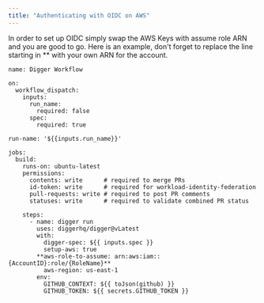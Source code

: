 ```yaml
---
title: "Authenticating with OIDC on AWS"
---
```


In order to set up OIDC simply swap the AWS Keys with assume role ARN and you are good to go. Here is an example, don't forget to replace the line starting in \*\* with your own ARN for the account.

```
name: Digger Workflow

on:
  workflow_dispatch:
    inputs:
      run_name:
        required: false
      spec:
        required: true

run-name: '${{inputs.run_name}}'

jobs:
  build:
    runs-on: ubuntu-latest
    permissions:
      contents: write      # required to merge PRs
      id-token: write      # required for workload-identity-federation
      pull-requests: write # required to post PR comments
      statuses: write      # required to validate combined PR status

    steps:
      - name: digger run
        uses: diggerhq/digger@vLatest
        with:
          digger-spec: ${{ inputs.spec }}
          setup-aws: true
        **aws-role-to-assume: arn:aws:iam::{AccountID}:role/{RoleName}**
          aws-region: us-east-1
        env:
          GITHUB_CONTEXT: ${{ toJson(github) }}
          GITHUB_TOKEN: ${{ secrets.GITHUB_TOKEN }}
```
